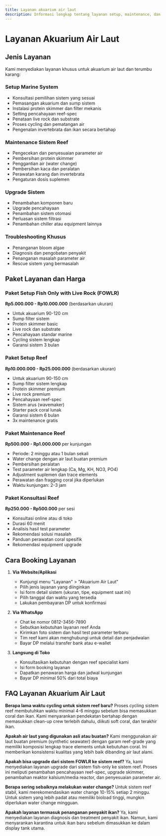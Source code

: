 ```yaml
---
title: Layanan akuarium air laut
description: Informasi lengkap tentang layanan setup, maintenance, dan konsultasi untuk akuarium air laut dan terumbu karang
---
```



# Layanan Akuarium Air Laut

## Jenis Layanan

Kami menyediakan layanan khusus untuk akuarium air laut dan terumbu karang:

### Setup Marine System
- Konsultasi pemilihan sistem yang sesuai
- Pemasangan akuarium dan sump sistem
- Instalasi protein skimmer dan filter mekanis
- Setting pencahayaan reef-spec
- Penataan live rock dan substrate
- Proses cycling dan pematangan air
- Pengenalan invertebrata dan ikan secara bertahap

### Maintenance Sistem Reef
- Pengecekan dan penyesuaian parameter air
- Pembersihan protein skimmer
- Penggantian air (water change)
- Pembersihan kaca dan peralatan
- Perawatan karang dan invertebrata
- Pengaturan dosis suplemen

### Upgrade Sistem
- Penambahan komponen baru
- Upgrade pencahayaan
- Penambahan sistem otomasi
- Perluasan sistem filtrasi
- Penambahan chiller atau equipment lainnya

### Troubleshooting Khusus
- Penanganan bloom algae
- Diagnosis dan pengobatan penyakit
- Penanganan masalah parameter air
- Rescue sistem yang bermasalah

## Paket Layanan dan Harga

### Paket Setup Fish Only with Live Rock (FOWLR)
**Rp5.000.000 - Rp10.000.000** (berdasarkan ukuran)
- Untuk akuarium 90-120 cm
- Sump filter sistem
- Protein skimmer basic
- Live rock dan substrate
- Pencahayaan standar marine
- Cycling sistem lengkap
- Garansi sistem 3 bulan

### Paket Setup Reef
**Rp10.000.000 - Rp25.000.000** (berdasarkan ukuran)
- Untuk akuarium 90-150 cm
- Sump filter sistem lengkap
- Protein skimmer premium
- Live rock premium
- Pencahayaan reef-spec
- Sistem arus (wavemaker)
- Starter pack coral lunak
- Garansi sistem 6 bulan
- 3x maintenance gratis

### Paket Maintenance Reef
**Rp500.000 - Rp1.000.000** per kunjungan
- Periode: 2 minggu atau 1 bulan sekali
- Water change dengan air laut buatan premium
- Pembersihan peralatan
- Test parameter air lengkap (Ca, Mg, KH, NO3, PO4)
- Adjustment suplemen dan trace elements
- Perawatan dan fragging coral jika diperlukan
- Waktu kunjungan: 2-3 jam

### Paket Konsultasi Reef
**Rp250.000 - Rp500.000** per sesi
- Konsultasi online atau di toko
- Durasi 60 menit
- Analisis hasil test parameter
- Rekomendasi solusi masalah
- Panduan perawatan coral spesifik
- Rekomendasi equipment upgrade

## Cara Booking Layanan

1. **Via Website/Aplikasi**
   - Kunjungi menu "Layanan" > "Akuarium Air Laut"
   - Pilih jenis layanan yang diinginkan
   - Isi form detail sistem (ukuran, tipe, equipment saat ini)
   - Pilih tanggal dan waktu yang tersedia
   - Lakukan pembayaran DP untuk konfirmasi

2. **Via WhatsApp**
   - Chat ke nomor 0812-3456-7890
   - Sebutkan kebutuhan layanan reef Anda
   - Kirimkan foto sistem dan hasil test parameter terbaru
   - Tim reef kami akan menghubungi untuk detail dan penjadwalan
   - Bayar DP melalui transfer bank atau e-wallet

3. **Langsung di Toko**
   - Konsultasikan kebutuhan dengan reef specialist kami
   - Isi form booking layanan
   - Dapatkan penawaran harga dan jadwal kunjungan
   - Bayar DP minimal 50% dari total biaya

## FAQ Layanan Akuarium Air Laut

**Berapa lama waktu cycling untuk sistem reef baru?**
Proses cycling sistem reef membutuhkan waktu minimal 4-6 minggu sebelum bisa memasukkan coral dan ikan. Kami menyarankan pendekatan bertahap dengan memasukkan clean-up crew terlebih dahulu, diikuti soft coral, dan terakhir ikan.

**Apakah air laut yang digunakan asli atau buatan?**
Kami menggunakan air laut buatan premium (synthetic seawater) dengan garam reef-grade yang memiliki komposisi lengkap trace elements untuk kebutuhan coral. Ini memberikan konsistensi kualitas yang lebih baik dibanding air laut alami.

**Apakah bisa upgrade dari sistem FOWLR ke sistem reef?**
Ya, kami menyediakan layanan upgrade dari sistem fish-only ke sistem reef. Proses ini meliputi penambahan pencahayaan reef-spec, upgrade skimmer, penambahan reaktor kalsium/media reactor, dan penyesuaian parameter air.

**Berapa sering sebaiknya melakukan water change?**
Untuk sistem reef stabil, kami merekomendasikan water change 10-15% setiap 2 minggu. Untuk sistem yang lebih padat atau memiliki bioload tinggi, mungkin diperlukan water change mingguan.

**Apakah layanan termasuk penanganan penyakit ikan?**
Ya, kami menyediakan layanan diagnosis dan treatment penyakit ikan. Namun, kami menyarankan karantina untuk ikan baru sebelum dimasukkan ke dalam display tank utama.


